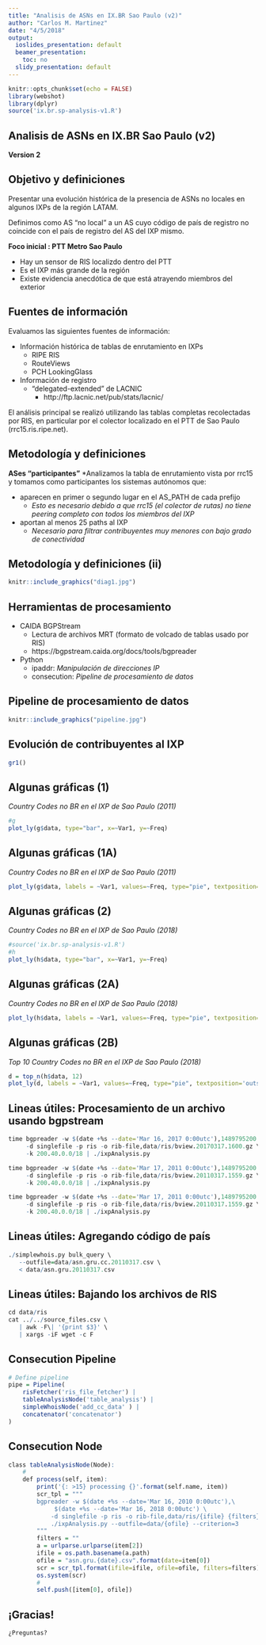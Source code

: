 ```yaml
---
title: "Analisis de ASNs en IX.BR Sao Paulo (v2)"
author: "Carlos M. Martinez"
date: "4/5/2018"
output:
  ioslides_presentation: default
  beamer_presentation:
    toc: no
  slidy_presentation: default
---
```


```r
knitr::opts_chunk$set(echo = FALSE)
library(webshot)
library(dplyr)
source('ix.br.sp-analysis-v1.R')
```

## Analisis de ASNs en IX.BR Sao Paulo (v2)

**Version 2**

## Objetivo y definiciones

Presentar una evolución histórica de la presencia de ASNs no locales en algunos IXPs de la región LATAM.

Definimos como AS "no local" a un AS cuyo código de país de registro no coincide con el país de registro del AS del IXP mismo.

**Foco inicial : PTT Metro Sao Paulo**

- Hay un sensor de RIS localizdo dentro del PTT
- Es el IXP más grande de la región
- Existe evidencia anecdótica de que está atrayendo miembros del exterior

## Fuentes de información

Evaluamos las siguientes fuentes de información:

- Información histórica de tablas de enrutamiento en IXPs
    - RIPE RIS
    - RouteViews
    - PCH LookingGlass
    
- Información de registro
    - "delegated-extended" de LACNIC
        - http://ftp.lacnic.net/pub/stats/lacnic/

El análisis principal se realizó utilizando las tablas completas recolectadas por RIS, en particular por el colector localizado en el PTT de Sao Paulo (rrc15.ris.ripe.net). 

## Metodología y definiciones

**ASes "participantes"** *Analizamos la tabla de enrutamiento vista por rrc15 y tomamos como participantes los sistemas autónomos que:

- aparecen en primer o segundo lugar en el AS_PATH de cada prefijo 
    - *Esto es necesario debido a que rrc15 (el colector de rutas) no tiene peering completo con todos los miembros del IXP*
- aportan al menos 25 paths al IXP
    - *Necesario para filtrar contribuyentes muy menores con bajo grado de conectividad*

## Metodología y definiciones (ii)

```r
knitr::include_graphics("diag1.jpg")
```

## Herramientas de procesamiento

- CAIDA BGPStream
    - Lectura de archivos MRT (formato de volcado de tablas usado por RIS)
    - https://bgpstream.caida.org/docs/tools/bgpreader

- Python 
    - ipaddr: _Manipulación de direcciones IP_
    - consecution: _Pipeline de procesamiento de datos_
    
## Pipeline de procesamiento de datos

```r
knitr::include_graphics("pipeline.jpg")
```

## Evolución de contribuyentes al IXP

```r
gr1()
```
    
## Algunas gráficas (1)

*Country Codes no BR en el IXP de Sao Paulo (2011)*

```r
#g
plot_ly(g$data, type="bar", x=~Var1, y=~Freq)
```

## Algunas gráficas (1A)

*Country Codes no BR en el IXP de Sao Paulo (2011)*

```r
plot_ly(g$data, labels = ~Var1, values=~Freq, type="pie", textposition='outside', textinfo='label+percent')
```

## Algunas gráficas (2)

*Country Codes no BR en el IXP de Sao Paulo (2018)*
```r
#source('ix.br.sp-analysis-v1.R')
#h
plot_ly(h$data, type="bar", x=~Var1, y=~Freq)
```

## Algunas gráficas (2A)

*Country Codes no BR en el IXP de Sao Paulo (2018)*

```r
plot_ly(h$data, labels = ~Var1, values=~Freq, type="pie", textposition='outside', textinfo='label+percent')
```

## Algunas gráficas (2B)

*Top 10 Country Codes no BR en el IXP de Sao Paulo (2018)*

```r
d = top_n(h$data, 12)
plot_ly(d, labels = ~Var1, values=~Freq, type="pie", textposition='outside', textinfo='label+percent')
```

## Lineas útiles: Procesamiento de un archivo usando bgpstream

```r
time bgpreader -w $(date +%s --date='Mar 16, 2017 0:00utc'),1489795200 \
     -d singlefile -p ris -o rib-file,data/ris/bview.20170317.1600.gz \
     -k 200.40.0.0/18 | ./ixpAnalysis.py

time bgpreader -w $(date +%s --date='Mar 17, 2011 0:00utc'),1489795200 \
     -d singlefile -p ris -o rib-file,data/ris/bview.20110317.1559.gz \
     -k 200.40.0.0/18 | ./ixpAnalysis.py

time bgpreader -w $(date +%s --date='Mar 17, 2011 0:00utc'),1489795200 \
     -d singlefile -p ris -o rib-file,data/ris/bview.20110317.1559.gz \
     -k 200.40.0.0/18 | ./ixpAnalysis.py
```

## Lineas útiles: Agregando código de país

```r
./simplewhois.py bulk_query \
   --outfile=data/asn.gru.cc.20110317.csv \
   < data/asn.gru.20110317.csv 
```

## Lineas útiles: Bajando los archivos de RIS

```r
cd data/ris
cat ../../source_files.csv \
   | awk -F\| '{print $3}' \
   | xargs -iF wget -c F
```

## Consecution Pipeline

```r
# Define pipeline
pipe = Pipeline( 
    risFetcher('ris_file_fetcher') | 
    tableAnalysisNode('table_analysis') | 
    simpleWhoisNode('add_cc_data' ) |
    concatenator('concatenator')
)
```

## Consecution Node

```r
class tableAnalysisNode(Node):
    #
    def process(self, item):
        print('{: >15} processing {}'.format(self.name, item))  
        scr_tpl = """
        bgpreader -w $(date +%s --date='Mar 16, 2010 0:00utc'),\
             $(date +%s --date='Mar 16, 2018 0:00utc') \
            -d singlefile -p ris -o rib-file,data/ris/{ifile} {filters} | \
            ./ixpAnalysis.py --outfile=data/{ofile} --criterion=3
        """
        filters = ""
        a = urlparse.urlparse(item[2])
        ifile = os.path.basename(a.path)
        ofile = "asn.gru.{date}.csv".format(date=item[0])
        scr = scr_tpl.format(ifile=ifile, ofile=ofile, filters=filters)
        os.system(scr)
        #
        self.push([item[0], ofile])
```

## ¡Gracias!

```
¿Preguntas?
```
